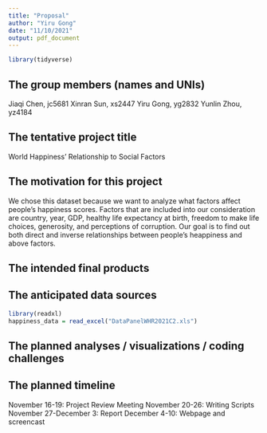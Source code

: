 ```yaml
---
title: "Proposal"
author: "Yiru Gong"
date: "11/10/2021"
output: pdf_document
---
```


```r
library(tidyverse)
```

## The group members (names and UNIs)

Jiaqi Chen, jc5681
Xinran Sun, xs2447
Yiru Gong, yg2832
Yunlin Zhou, yz4184

## The tentative project title

World Happiness' Relationship to Social Factors


## The motivation for this project

We chose this dataset because we want to analyze what factors affect people's happiness scores. Factors that are included into our consideration are country, year, GDP, healthy life expectancy at birth, freedom to make life choices, generosity, and perceptions of corruption. Our goal is to find out both direct and inverse relationships between people's heappiness and above factors. 

## The intended final products

## The anticipated data sources

```r
library(readxl)
happiness_data = read_excel("DataPanelWHR2021C2.xls")
```

## The planned analyses / visualizations / coding challenges

## The planned timeline

November 16-19: Project Review Meeting
November 20-26: Writing Scripts
November 27-December 3: Report
December 4-10: Webpage and screencast
